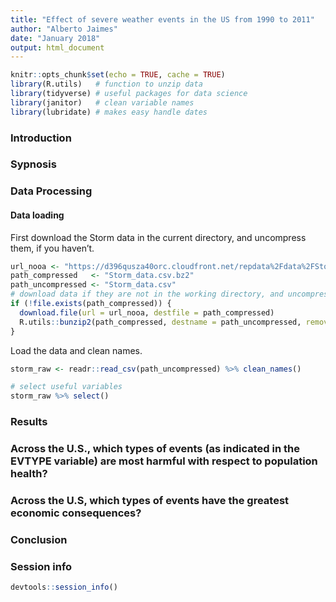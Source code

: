 ```yaml
---
title: "Effect of severe weather events in the US from 1990 to 2011"
author: "Alberto Jaimes"
date: "January 2018"
output: html_document
---
```


```r
knitr::opts_chunk$set(echo = TRUE, cache = TRUE)
library(R.utils)   # function to unzip data
library(tidyverse) # useful packages for data science
library(janitor)   # clean variable names
library(lubridate) # makes easy handle dates
```

### Introduction  

### Sypnosis  

### Data Processing  

#### Data loading  

First download the Storm data in the current directory, and uncompress them, if you haven't.

```r
url_nooa <- "https://d396qusza40orc.cloudfront.net/repdata%2Fdata%2FStormData.csv.bz2"
path_compressed   <- "Storm_data.csv.bz2"
path_uncompressed <- "Storm_data.csv"
# download data if they are not in the working directory, and uncompress them
if (!file.exists(path_compressed)) {
  download.file(url = url_nooa, destfile = path_compressed)
  R.utils::bunzip2(path_compressed, destname = path_uncompressed, remove = FALSE)
}
```

Load the data and clean names.

```r
storm_raw <- readr::read_csv(path_uncompressed) %>% clean_names()
```
```r
# select useful variables
storm_raw %>% select()
```  

### Results  

### Across the U.S., which types of events (as indicated in the EVTYPE variable) are most harmful with respect to population health?  

### Across the U.S, which types of events have the greatest economic consequences?

### Conclusion  

### Session info  

```r
devtools::session_info()
```


